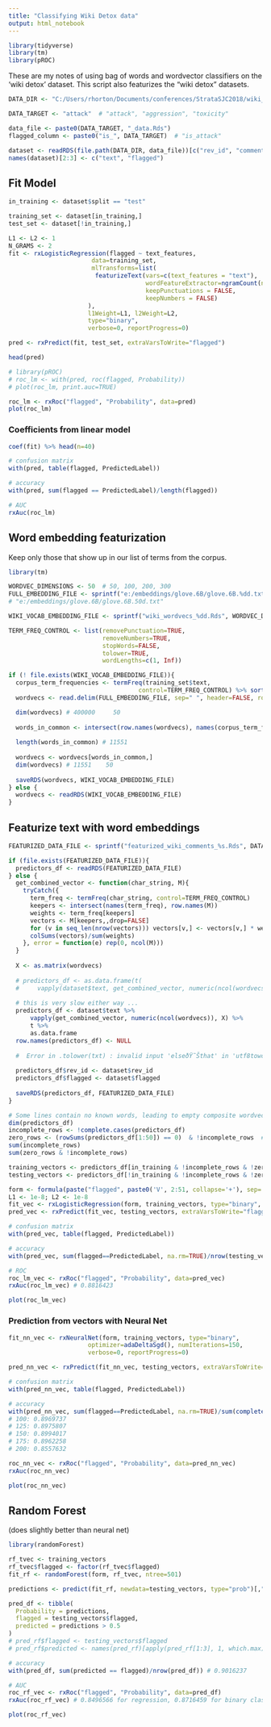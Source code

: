 ---
title: "Classifying Wiki Detox data"
output: html_notebook
---

```{r setup}
library(tidyverse)
library(tm)
library(pROC)

```

These are my notes of using bag of words and wordvector classifiers on the 'wiki detox' dataset. This script also featurizes the "wiki detox" datasets.

```{r load_data}
DATA_DIR <- "C:/Users/rhorton/Documents/conferences/StrataSJC2018/wiki_detox"

DATA_TARGET <- "attack"  # "attack", "aggression", "toxicity"

data_file <- paste0(DATA_TARGET, "_data.Rds")
flagged_column <- paste0("is_", DATA_TARGET)  # "is_attack"

dataset <- readRDS(file.path(DATA_DIR, data_file))[c("rev_id", "comment", flagged_column, "split")]
names(dataset)[2:3] <- c("text", "flagged")
```


## Fit Model

```{r fit_model}
in_training <- dataset$split == "test"

training_set <- dataset[in_training,]
test_set <- dataset[!in_training,]

L1 <- L2 <- 1
N_GRAMS <- 2
fit <- rxLogisticRegression(flagged ~ text_features, 
                       data=training_set, 
                       mlTransforms=list(
                        featurizeText(vars=c(text_features = "text"), 
                                      wordFeatureExtractor=ngramCount(ngramLength=N_GRAMS),
                                      keepPunctuations = FALSE,
                                      keepNumbers = FALSE)
                      ), 
                      l1Weight=L1, l2Weight=L2, 
                      type="binary",
                      verbose=0, reportProgress=0)

pred <- rxPredict(fit, test_set, extraVarsToWrite="flagged")

head(pred)

# library(pROC)
# roc_lm <- with(pred, roc(flagged, Probability))
# plot(roc_lm, print.auc=TRUE)

roc_lm <- rxRoc("flagged", "Probability", data=pred)
plot(roc_lm)

```
### Coefficients from linear model

```{r linear_model_coefficients}

coef(fit) %>% head(n=40)
```

```{r plot_roc_curves}
# confusion matrix
with(pred, table(flagged, PredictedLabel))

# accuracy
with(pred, sum(flagged == PredictedLabel)/length(flagged))

# AUC
rxAuc(roc_lm)

```


## Word embedding featurization

Keep only those that show up in our list of terms from the corpus.


```{r word_embedding_featurization}
library(tm)

WORDVEC_DIMENSIONS <- 50  # 50, 100, 200, 300
FULL_EMBEDDING_FILE <- sprintf("e:/embeddings/glove.6B/glove.6B.%dd.txt", WORDVEC_DIMENSIONS)
# "e:/embeddings/glove.6B/glove.6B.50d.txt"

WIKI_VOCAB_EMBEDDING_FILE <- sprintf("wiki_wordvecs_%dd.Rds", WORDVEC_DIMENSIONS)

TERM_FREQ_CONTROL <- list(removePunctuation=TRUE, 
                          removeNumbers=TRUE, 
                          stopWords=FALSE, 
                          tolower=TRUE, 
                          wordLengths=c(1, Inf))

if (! file.exists(WIKI_VOCAB_EMBEDDING_FILE)){
  corpus_term_frequencies <- termFreq(training_set$text, 
                                    control=TERM_FREQ_CONTROL) %>% sort(decreasing=TRUE)
  wordvecs <- read.delim(FULL_EMBEDDING_FILE, sep=" ", header=FALSE, row.names=1, quote="")

  dim(wordvecs) # 400000     50
  
  words_in_common <- intersect(row.names(wordvecs), names(corpus_term_frequencies))
  
  length(words_in_common) # 11551
  
  wordvecs <- wordvecs[words_in_common,]
  dim(wordvecs) # 11551    50
  
  saveRDS(wordvecs, WIKI_VOCAB_EMBEDDING_FILE)
} else {
  wordvecs <- readRDS(WIKI_VOCAB_EMBEDDING_FILE)
}


```

## Featurize text with word embeddings

```{r featurize_text}
FEATURIZED_DATA_FILE <- sprintf("featurized_wiki_comments_%s.Rds", DATA_TARGET)

if (file.exists(FEATURIZED_DATA_FILE)){
  predictors_df <- readRDS(FEATURIZED_DATA_FILE)
} else {
  get_combined_vector <- function(char_string, M){
    tryCatch({
      term_freq <- termFreq(char_string, control=TERM_FREQ_CONTROL)
      keepers <- intersect(names(term_freq), row.names(M))
      weights <- term_freq[keepers]
      vectors <- M[keepers,,drop=FALSE]
      for (v in seq_len(nrow(vectors))) vectors[v,] <- vectors[v,] * weights[v]
      colSums(vectors)/sum(weights)
    }, error = function(e) rep(0, ncol(M)))
  }
  
  X <- as.matrix(wordvecs)
  
  # predictors_df <- as.data.frame(t(
  #     vapply(dataset$text, get_combined_vector, numeric(ncol(wordvecs)), X)))
  
  # this is very slow either way ...
  predictors_df <- dataset$text %>%
      vapply(get_combined_vector, numeric(ncol(wordvecs)), X) %>%
      t %>%
      as.data.frame
  row.names(predictors_df) <- NULL
  
  #  Error in .tolower(txt) : invalid input 'elseðŸ˜Šthat' in 'utf8towcs' 
  
  predictors_df$rev_id <- dataset$rev_id
  predictors_df$flagged <- dataset$flagged
  
  saveRDS(predictors_df, FEATURIZED_DATA_FILE)
}

```

```{r train_linear_wordvec_model}
# Some lines contain no known words, leading to empty composite wordvectors.
dim(predictors_df)
incomplete_rows <- !complete.cases(predictors_df)
zero_rows <- (rowSums(predictors_df[1:50]) == 0)  & !incomplete_rows  # error in `get_combined_vector`
sum(incomplete_rows)
sum(zero_rows & !incomplete_rows)

training_vectors <- predictors_df[in_training & !incomplete_rows & !zero_rows,]
testing_vectors <- predictors_df[!in_training & !incomplete_rows & !zero_rows,]

form <- formula(paste("flagged", paste0('V', 2:51, collapse='+'), sep=' ~ '))
L1 <- 1e-8; L2 <- 1e-8
fit_vec <- rxLogisticRegression(form, training_vectors, type="binary", l1Weight=L1, l2Weight=L2)
pred_vec <- rxPredict(fit_vec, testing_vectors, extraVarsToWrite="flagged")

# confusion matrix
with(pred_vec, table(flagged, PredictedLabel))

# accuracy
with(pred_vec, sum(flagged==PredictedLabel, na.rm=TRUE)/nrow(testing_vectors))

# ROC
roc_lm_vec <- rxRoc("flagged", "Probability", data=pred_vec)
rxAuc(roc_lm_vec) # 0.8816423

plot(roc_lm_vec)

```

### Prediction from vectors with Neural Net

```{r predict_with_neural_net}
fit_nn_vec <- rxNeuralNet(form, training_vectors, type="binary", 
                      optimizer=adaDeltaSgd(), numIterations=150,
                      verbose=0, reportProgress=0)

pred_nn_vec <- rxPredict(fit_nn_vec, testing_vectors, extraVarsToWrite="flagged")

# confusion matrix
with(pred_nn_vec, table(flagged, PredictedLabel))

# accuracy
with(pred_nn_vec, sum(flagged==PredictedLabel, na.rm=TRUE)/sum(complete.cases(testing_vectors)))
# 100: 0.8969737
# 125: 0.8975807
# 150: 0.8994017
# 175: 0.8962258
# 200: 0.8557632

roc_nn_vec <- rxRoc("flagged", "Probability", data=pred_nn_vec)
rxAuc(roc_nn_vec)

plot(roc_nn_vec)

```

## Random Forest 
(does slightly better than neural net)
```{r random_forest}
library(randomForest)

rf_tvec <- training_vectors
rf_tvec$flagged <- factor(rf_tvec$flagged)
fit_rf <- randomForest(form, rf_tvec, ntree=501)

predictions <- predict(fit_rf, newdata=testing_vectors, type="prob")[,"TRUE"]

pred_df <- tibble(
  Probability = predictions,
  flagged = testing_vectors$flagged,
  predicted = predictions > 0.5
)
# pred_rf$flagged <- testing_vectors$flagged
# pred_rf$predicted <- names(pred_rf)[apply(pred_rf[1:3], 1, which.max)]

# accuracy
with(pred_df, sum(predicted == flagged)/nrow(pred_df)) # 0.9016237

# AUC
roc_rf_vec <- rxRoc("flagged", "Probability", data=pred_df)
rxAuc(roc_rf_vec) # 0.8496566 for regression, 0.8716459 for binary classification

plot(roc_rf_vec)

```


